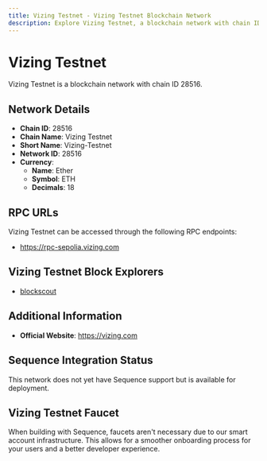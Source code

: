 ```yaml
--- 
title: Vizing Testnet - Vizing Testnet Blockchain Network
description: Explore Vizing Testnet, a blockchain network with chain ID 28516. Learn about its native currency, Ether, and how to interact with the network.
---
```


# Vizing Testnet

Vizing Testnet is a blockchain network with chain ID 28516.

## Network Details

- **Chain ID**: 28516
- **Chain Name**: Vizing Testnet
- **Short Name**: Vizing-Testnet
- **Network ID**: 28516
- **Currency**: 
  - **Name**: Ether
  - **Symbol**: ETH
  - **Decimals**: 18

## RPC URLs

Vizing Testnet can be accessed through the following RPC endpoints:

- https://rpc-sepolia.vizing.com

## Vizing Testnet Block Explorers

- [blockscout](https://explorer-sepolia.vizing.com)

## Additional Information

- **Official Website**: https://vizing.com

## Sequence Integration Status

This network does not yet have Sequence support but is available for deployment.

## Vizing Testnet Faucet

When building with Sequence, faucets aren't necessary due to our smart account infrastructure. This allows for a smoother onboarding process for your users and a better developer experience.
